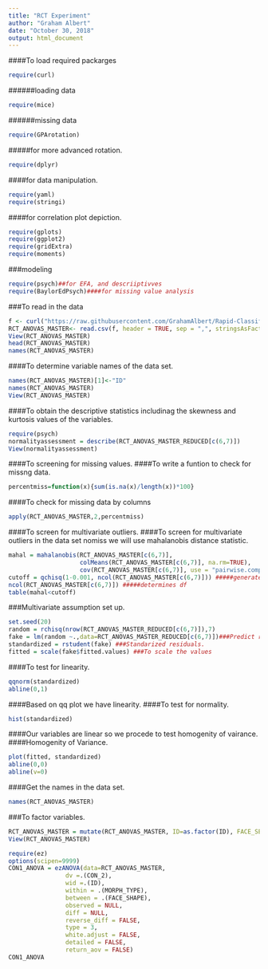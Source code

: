 ---
title: "RCT Experiment"
author: "Graham Albert"
date: "October 30, 2018"
output: html_document
---

####To load required packarges
```{r}
require(curl) 
```
######loading data
```{r}
require(mice)
```
######missing data
```{r}
require(GPArotation)
```
#####for more advanced rotation.
```{r}
require(dplyr)
```
####for data manipulation.
```{r}
require(yaml)
require(stringi)
```
####for correlation plot depiction.
```{r}
require(gplots)
require(ggplot2)
require(gridExtra)
require(moments)
```

###modeling
```{r}
require(psych)##for EFA, and descriiptivves
require(BaylorEdPsych)####for missing value analysis
```


###To read in the data
```{r}
f <- curl("https://raw.githubusercontent.com/GrahamAlbert/Rapid-Classification-Task-Data/master/RCT_MASTER_MERGED_LONG_20200918.csv")
RCT_ANOVAS_MASTER<- read.csv(f, header = TRUE, sep = ",", stringsAsFactors = FALSE)
View(RCT_ANOVAS_MASTER)
head(RCT_ANOVAS_MASTER)
names(RCT_ANOVAS_MASTER)
```

####To determine variable names of the data set.
```{r}
names(RCT_ANOVAS_MASTER)[1]<-"ID"
names(RCT_ANOVAS_MASTER)
View(RCT_ANOVAS_MASTER)
```





####To obtain the descriptive statistics includinag the skewness and kurtosis values of the variables.
```{r}
require(psych)
normalityassessment = describe(RCT_ANOVAS_MASTER_REDUCED[c(6,7)])
View(normalityassessment)
```




####To screening for missing values.
####To write a funtion to check for missng data.
```{r}
percentmiss=function(x){sum(is.na(x)/length(x))*100}
```


####To check for missing data by columns
```{r}
apply(RCT_ANOVAS_MASTER,2,percentmiss)
```

####To screen for multivariate outliers.
####To screen for multivariate outliers in the data set nomiss we will use mahalanobis distance statistic.
```{r}
mahal = mahalanobis(RCT_ANOVAS_MASTER[c(6,7)],
                    colMeans(RCT_ANOVAS_MASTER[c(6,7)], na.rm=TRUE),
                    cov(RCT_ANOVAS_MASTER[c(6,7)], use = "pairwise.complete.obs"))
cutoff = qchisq(1-0.001, ncol(RCT_ANOVAS_MASTER[c(6,7)])) #####generates cutoff score
ncol(RCT_ANOVAS_MASTER[c(6,7)]) #####determines df
table(mahal<cutoff)
```





###Multivariate assumption set up.
```{r}
set.seed(20)
random = rchisq(nrow(RCT_ANOVAS_MASTER_REDUCED[c(6,7)]),7)
fake = lm(random ~.,data=RCT_ANOVAS_MASTER_REDUCED[c(6,7)])###Predict random errors which are randomly distribued
standardized = rstudent(fake) ###Standarized residuals.
fitted = scale(fake$fitted.values) ###To scale the values
```
####To test for linearity.
```{r}
qqnorm(standardized)
abline(0,1)
```
####Based on  qq plot we have linearity.
####To test for normality.
```{r}
hist(standardized)
```
####Our variables are linear so we procede to test homogenity of vairance.
####Homogenity of Variance.
```{r}
plot(fitted, standardized)
abline(0,0)
abline(v=0)
```
####Get the names in the data set.
```{r}
names(RCT_ANOVAS_MASTER)
```

###To factor variables.
```{r}
RCT_ANOVAS_MASTER = mutate(RCT_ANOVAS_MASTER, ID=as.factor(ID), FACE_SET = as.factor(FACE_SET), MORPH_TYPE= as.factor(MORPH_TYPE),FACE_SHAPE = as.factor(FACE_SHAPE))
View(RCT_ANOVAS_MASTER)
```

```{r}
require(ez)
options(scipen=9999)
CON1_ANOVA = ezANOVA(data=RCT_ANOVAS_MASTER,
                dv =.(CON_2),
                wid =.(ID),
                within = .(MORPH_TYPE),
                between = .(FACE_SHAPE),
                observed = NULL,
                diff = NULL,
                reverse_diff = FALSE,
                type = 3,
                white.adjust = FALSE,
                detailed = FALSE,
                return_aov = FALSE)
CON1_ANOVA
```

